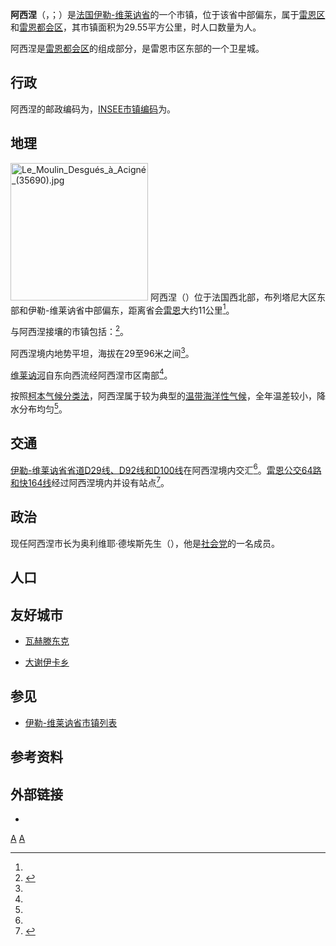 {{noteTA|G1=法国地名}}
{{Infobox French commune
|intercommunality = [[雷恩都会区|雷恩都会区]]
}}
'''阿西涅'''（{{lang-fr|Acigné}}，{{IPA-fr|asiɲe}}；{{lang-br|Egineg}}）是[[法国|法国]][[伊勒-维莱讷省|伊勒-维莱讷省]]的一个市镇，位于该省中部偏东，属于[[雷恩区|雷恩区]]和[[雷恩都会区|雷恩都会区]]，其市镇面积为29.55平方公里，{{wikidata|qualifier|P1082|P585}}时人口数量为{{wikidata|property|raw|P1082}}人{{wikidata|references|P1082}}。

阿西涅是[[雷恩都会区|雷恩都会区]]的组成部分，是雷恩市区东部的一个卫星城。

==行政==

阿西涅的邮政编码为{{wikidata|properties|P281}}，[[法国国家统计与经济研究所|INSEE市镇编码]]为{{wikidata|properties|P374}}。

==地理==
[[File:Le_Moulin_Desgués_à_Acigné_(35690).jpg|220px]]
阿西涅（{{wikidata|property|linked|P625}}）位于法国西北部，布列塔尼大区东部和伊勒-维莱讷省中部偏东，距离省会[[雷恩|雷恩]]大约11公里<ref name="geo"/>。

与阿西涅接壤的市镇包括：{{Wikidata|properties|linked|P47}}<ref name="geo">{{Cite web|url=https://www.geoportail.gouv.fr/carte|title=Carte|accessdate=2020-03-22|author=Géoportail|language=fr|publisher=Géoportail}}</ref>。

阿西涅境内地势平坦，海拔在29至96米之间<ref name="geo"/>。

[[维莱讷河|维莱讷河]]自东向西流经阿西涅市区南部<ref name="geo"/>。

按照[[柯本气候分类法|柯本气候分类法]]，阿西涅属于较为典型的[[温带海洋性气候|温带海洋性气候]]，全年温差较小，降水分布均匀<ref name="geo"/>。

==交通==

[[伊勒-维莱讷省公路网|伊勒-维莱讷省省道D29线、D92线和D100线]]在阿西涅境内交汇<ref name="geo"/>。[[雷恩都会区公交线路列表|雷恩公交64路和快164线]]经过阿西涅境内并设有站点<ref>{{Cite web|url=https://www.star.fr/accueil?tx_pnfstarod_searchdocument%5Baction%5D=search&tx_pnfstarod_searchdocument%5Bcontroller%5D=SearchLines&cHash=eaf354f7b20742d6a45dcfa09610a3a6|title=Lignes|accessdate=2020-03-22|author=star.fr|language=fr|publisher=star.fr}}</ref>。

==政治==

现任阿西涅市长为奥利维耶·德埃斯先生（{{lang|fr|Olivier Dehaese}}），他是[[社会党_(法国)|社会党]]的一名成员。

==人口==

{{Demography
|caption = 阿西涅1936年－2018年人口变化情况
|1936=1,451
|1946=1,493
|1954=1,556
|1962=1,557
|1968=1,776
|1975=2,319
|1982=3,554
|1990=4,361
|1999=5,246
|2006=5,785
|2011=6,166
|2016=6,645
|2018=6,814
|source= Cassini<ref>{{Cite web|url=http://cassini.ehess.fr/cassini/fr/html/fiche.php?select_resultat=104|title=Acigné|accessdate=2020-01-18|author=Cassini|language=fr|website=cassini.ehess.fr}}</ref>、[[法国国家统计与经济研究所|INSEE]]{{wikidata|references|P1082}}
}}

==友好城市==
* {{GER}} [[瓦赫滕东克|瓦赫滕东克]]
* {{ROU}} [[大谢伊卡乡|大谢伊卡乡]]

==参见==
* [[伊勒-维莱讷省市镇列表|伊勒-维莱讷省市镇列表]]

==参考资料==
{{reflist}}
== 外部链接 ==
{{Commons category}}
* {{Cite web|url={{Wikidata|property|raw|P856}}|title=阿西涅市政府官方网站|language=fr}}
{{Geographic Location
|西北=[[托里涅-富亚尔|托里涅-富亚尔 Thorigné-Fouillard]]
|北=[[利夫雷|利夫雷 Liffré]]
|東北=[[拉布埃西耶尔|拉布埃西耶尔 La Bouëxière]]
|西=[[塞松-塞维涅|塞松-塞维涅 Cesson-Sévigné]]
|中央=阿西涅 Acigné
|西南=
|東=[[维莱讷河畔塞尔翁|维莱讷河畔塞尔翁 Servon-sur-Vilaine]]
|南=[[维莱讷河畔努瓦亚勒|维莱讷河畔努瓦亚勒 Noyal-sur-Vilaine]]
|東南=[[布雷塞|布雷塞 Brécé]]
}}

{{伊勒-維萊訥省市鎮}}

[[Category:伊勒-维莱讷省市镇|A]]
[[Category:雷恩都会区|A]]